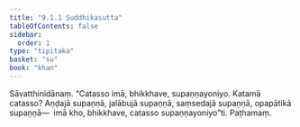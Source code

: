 ```yaml
---
title: "9.1.1 Suddhikasutta"
tableOfContents: false
sidebar:
  order: 1
type: "tipitaka"
basket: "su"
book: "khan"
---
```



<DynamicBreadcrumb />

<Division number="392" book="khan" bookNo="13" page="207">

<Paragraph number="1185" book="khan">
Sāvatthinidānaṃ. “Catasso imā, bhikkhave, supaṇṇayoniyo. Katamā catasso? Aṇḍajā supaṇṇā, jalābujā supaṇṇā, saṃsedajā supaṇṇā, opapātikā supaṇṇā—  imā kho, bhikkhave, catasso supaṇṇayoniyo”ti.

</Paragraph>
</Division>

<Paragraph number="1186" type="center" book="khan">
Paṭhamaṃ.
</Paragraph>